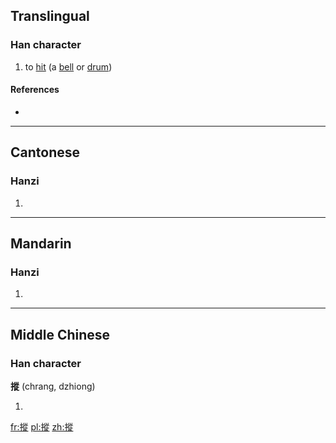 ==Translingual==

===Han character===
{{Han char|rn=64|rad=手|as=11|sn=14|four=5808<sub>1</sub>|canj=手竹人人 (QHOO)|ids=⿰[[扌]][[從]]}}

# to [[hit]] (a [[bell]] or [[drum]])

====References====
* {{Han ref|kx=0449.160|dkj=12566|dj=0800.020|hdz=31947.150|uh=6450|ud=25680|bh=E1EC|bd=57836}}

----

==Cantonese==

===Hanzi===
{{yue-hanzi|jyut=[[cung1]]|y=chung1}}

# {{defn|lang=yue|sort=手11}}

----

==Mandarin==

===Hanzi===
{{cmn-hanzi|pin=[[chuāng]] ([[chuang1]])|wg=ch'uang<sup>1</sup>}}

# {{defn|lang=cmn|sort=手11}}

----

==Middle Chinese==

===Han character===
'''摐''' (chrang, dzhiong)

# {{defn|ltc}}

[[fr:摐]]
[[pl:摐]]
[[zh:摐]]